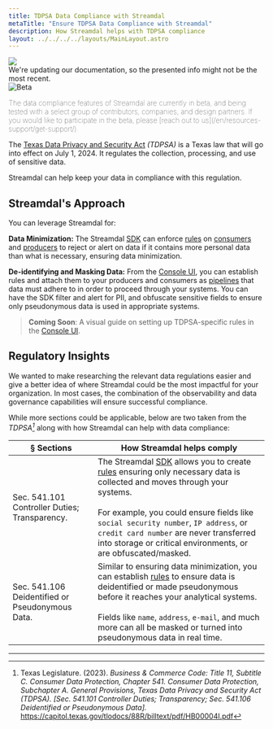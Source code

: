 ```yaml
---
title: TDPSA Data Compliance with Streamdal
metaTitle: "Ensure TDPSA Data Compliance with Streamdal"
description: How Streamdal helps with TDPSA compliance
layout: ../../../../layouts/MainLayout.astro
---
```



<div class="addl-wrapper">
<div class="addl">
<img src={information} class="uimage" />
<div class="addlcontent">
We're updating our documentation, so the presented info might not be the
most recent.
</div>
</div>
</div>

<Notification type="checked">
  <img src={beta} alt="Beta" />
  <p style="font-weight: lighter;">The data compliance features of Streamdal 
  are currently in beta, and being tested with a select group of contributors, 
  companies, and design partners. If you would like to participate in the beta, 
  please 
  [reach out to us](/en/resources-support/get-support/).</p>
</Notification>

The <a href="https://capitol.texas.gov/BillLookup/History.aspx?LegSess=88R&Bill=HB4" target="_blank">Texas Data Privacy and Security Act</a> 
_(TDPSA)_ is a Texas law that will go into effect on July 1, 2024. It regulates 
the collection, processing, and use of sensitive data.

Streamdal can help keep your data in compliance with this regulation.

## Streamdal's Approach

You can leverage Streamdal for:

**Data Minimization:** The Streamdal [SDK](/en/core-components/sdk/) can enforce <a href="/en/resources-support/glossary/#rule-or-step" class="pkeyword">rules</a> on <a href="/en/resources-support/glossary/#producer" class="pkeyword">consumers</a> and <a href="/en/resources-support/glossary/#consumer" class="pkeyword">producers</a> to reject or alert on data if it contains more personal data than what is necessary, ensuring data minimization.

**De-identifying and Masking Data:** From the [Console UI](/en/core-components/console-ui/), you can establish rules and attach them to your producers and consumers as <a href="/en/resources-support/glossary/#pipeline-or-ruleset" class="pkeyword">pipelines</a> that data must adhere to in order to proceed through your systems. You can have the SDK filter and alert for PII, and obfuscate sensitive fields to ensure only pseudonymous data is used in appropriate systems.


> **Coming Soon**: A visual guide on setting up TDPSA-specific rules in the 
[Console UI](/en/core-components/console-ui/).

## Regulatory Insights

We wanted to make researching the relevant data regulations easier and give a 
better idea of where Streamdal could be the most impactful for your 
organization. In most cases, the combination of the observability and data 
governance capabilities will ensure successful compliance. 

While more sections could be applicable, below are two taken from the 
_TDPSA[^1]_ along with how Streamdal can help with data compliance:

| § Sections | How Streamdal helps comply |
|-|-|
| Sec. 541.101 Controller Duties; Transparency. | The Streamdal [SDK](/en/core-components/sdk/) allows you to create [rules](/en/resources-support/glossary/#rule-or-step) ensuring only necessary data is collected and moves through your systems. <br /><br /> For example, you could ensure fields like `social security number`, `IP address`, or `credit card number` are never transferred into storage or critical environments, or are obfuscated/masked. |
| Sec. 541.106 Deidentified or Pseudonymous Data.| Similar to ensuring data minimization, you can establish [rules](/en/resources-support/glossary/#rule-or-step) to ensure data is deidentified or made pseudonymous before it reaches your analytical systems. <br /><br /> Fields like `name`, `address`, `e-mail`, and much more can all be masked or turned into pseudonymous data in real time. |

___

[^1]: Texas Legislature. (2023). _Business & Commerce Code: Title 11, Subtitle C. Consumer Data Protection, Chapter 541. Consumer Data Protection, Subchapter A. General Provisions, Texas Data Privacy and Security Act (TDPSA). [Sec. 541.101 Controller Duties; Transparency; Sec. 541.106 Deidentified or Pseudonymous Data]._ https://capitol.texas.gov/tlodocs/88R/billtext/pdf/HB00004I.pdf